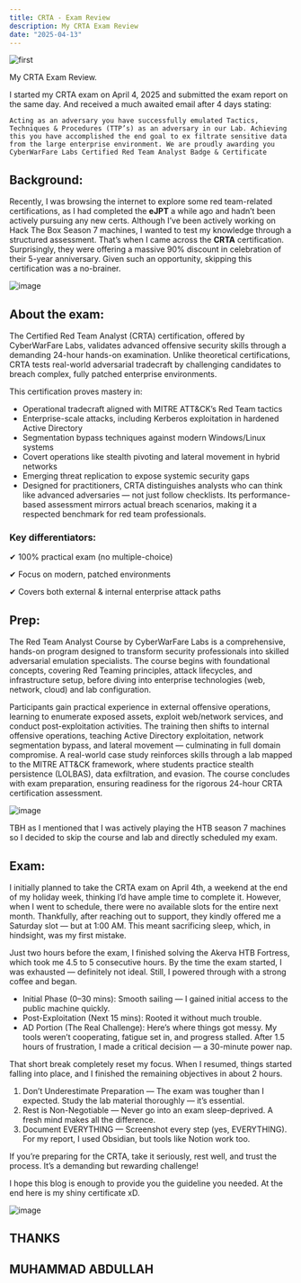 ```yaml
---
title: CRTA - Exam Review
description: My CRTA Exam Review
date: "2025-04-13"
---
```


![first](/blog-post-1.jpg)

My CRTA Exam Review.

I started my CRTA exam on April 4, 2025 and submitted the exam report on the same day. And received a much awaited email after 4 days stating:

`Acting as an adversary you have successfully emulated Tactics, Techniques & Procedures (TTP’s) as an adversary in our Lab. Achieving this you have accomplished the end goal to ex filtrate sensitive data from the large enterprise environment. We are proudly awarding you CyberWarFare Labs Certified Red Team Analyst Badge & Certificate`

## Background:

Recently, I was browsing the internet to explore some red team-related certifications, as I had completed the **eJPT** a while ago and hadn’t been actively pursuing any new certs. Although I’ve been actively working on Hack The Box Season 7 machines, I wanted to test my knowledge through a structured assessment. That’s when I came across the **CRTA** certification. Surprisingly, they were offering a massive 90% discount in celebration of their 5-year anniversary. Given such an opportunity, skipping this certification was a no-brainer.

![image](https://miro.medium.com/v2/resize:fit:1100/format:webp/1*yRwjjTaAW-aYy2rYm0spRA.png)

## About the exam:

The Certified Red Team Analyst (CRTA) certification, offered by CyberWarFare Labs, validates advanced offensive security skills through a demanding 24-hour hands-on examination. Unlike theoretical certifications, CRTA tests real-world adversarial tradecraft by challenging candidates to breach complex, fully patched enterprise environments.

This certification proves mastery in:

- Operational tradecraft aligned with MITRE ATT&CK’s Red Team tactics
- Enterprise-scale attacks, including Kerberos exploitation in hardened Active Directory
- Segmentation bypass techniques against modern Windows/Linux systems
- Covert operations like stealth pivoting and lateral movement in hybrid networks
- Emerging threat replication to expose systemic security gaps
- Designed for practitioners, CRTA distinguishes analysts who can think like advanced adversaries — not just follow checklists. Its performance-based assessment mirrors actual breach scenarios, making it a respected benchmark for red team professionals.

### Key differentiators:
✔ 100% practical exam (no multiple-choice)

✔ Focus on modern, patched environments

✔ Covers both external & internal enterprise attack paths

## Prep:

The Red Team Analyst Course by CyberWarFare Labs is a comprehensive, hands-on program designed to transform security professionals into skilled adversarial emulation specialists. The course begins with foundational concepts, covering Red Teaming principles, attack lifecycles, and infrastructure setup, before diving into enterprise technologies (web, network, cloud) and lab configuration.

Participants gain practical experience in external offensive operations, learning to enumerate exposed assets, exploit web/network services, and conduct post-exploitation activities. The training then shifts to internal offensive operations, teaching Active Directory exploitation, network segmentation bypass, and lateral movement — culminating in full domain compromise. A real-world case study reinforces skills through a lab mapped to the MITRE ATT&CK framework, where students practice stealth persistence (LOLBAS), data exfiltration, and evasion. The course concludes with exam preparation, ensuring readiness for the rigorous 24-hour CRTA certification assessment.

![image](https://miro.medium.com/v2/resize:fit:4800/format:webp/1*GcD4mSlnmksnBrtb2M3cfg.png)

TBH as I mentioned that I was actively playing the HTB season 7 machines so I decided to skip the course and lab and directly scheduled my exam.

## Exam:

I initially planned to take the CRTA exam on April 4th, a weekend at the end of my holiday week, thinking I’d have ample time to complete it. However, when I went to schedule, there were no available slots for the entire next month. Thankfully, after reaching out to support, they kindly offered me a Saturday slot — but at 1:00 AM. This meant sacrificing sleep, which, in hindsight, was my first mistake.

Just two hours before the exam, I finished solving the Akerva HTB Fortress, which took me 4.5 to 5 consecutive hours. By the time the exam started, I was exhausted — definitely not ideal. Still, I powered through with a strong coffee and began.

- Initial Phase (0–30 mins): Smooth sailing — I gained initial access to the public machine quickly.
- Post-Exploitation (Next 15 mins): Rooted it without much trouble.
- AD Portion (The Real Challenge): Here’s where things got messy. My tools weren’t cooperating, fatigue set in, and progress stalled. After 1.5 hours of frustration, I made a critical decision — a 30-minute power nap.

That short break completely reset my focus. When I resumed, things started falling into place, and I finished the remaining objectives in about 2 hours.

1. Don’t Underestimate Preparation — The exam was tougher than I expected. Study the lab material thoroughly — it’s essential.
2. Rest is Non-Negotiable — Never go into an exam sleep-deprived. A fresh mind makes all the difference.
3. Document EVERYTHING — Screenshot every step (yes, EVERYTHING). For my report, I used Obsidian, but tools like Notion work too.

If you’re preparing for the CRTA, take it seriously, rest well, and trust the process. It’s a demanding but rewarding challenge!

I hope this blog is enough to provide you the guideline you needed. At the end here is my shiny certificate xD.

![image](https://miro.medium.com/v2/resize:fit:4800/format:webp/1*Cp1WB2-LG_0UBqz6wJRlFQ.png)


## THANKS
## MUHAMMAD ABDULLAH
